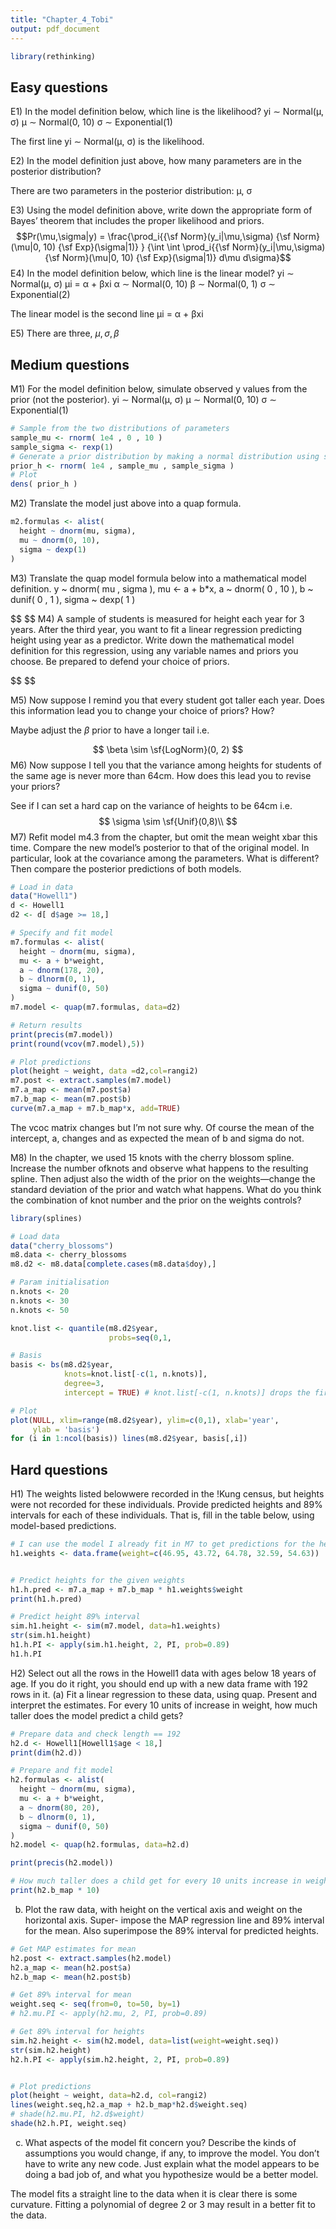 ---
title: "Chapter_4_Tobi"
output: pdf_document
---

```{r setup}
library(rethinking)
```

## Easy questions

E1)
In the model definition below, which line is the likelihood? 
yi ∼ Normal(µ, σ) 
µ ∼ Normal(0, 10)
σ ∼ Exponential(1)

The first line yi ∼ Normal(µ, σ) is the likelihood.

E2)
In the model definition just above,  how many parameters are in the posterior distribution?

There are two parameters in the posterior distribution: µ, σ

E3)
Using the model definition above, write down the appropriate form of Bayes’ theorem that includes the proper likelihood and priors.
$$Pr(\mu,\sigma|y) = \frac{\prod_i{{\sf Norm}(y_i|\mu,\sigma) {\sf Norm}(\mu|0, 10) {\sf Exp}(\sigma|1)} } {\int \int \prod_i{{\sf Norm}(y_i|\mu,\sigma) {\sf Norm}(\mu|0, 10) {\sf Exp}(\sigma|1)} d\mu d\sigma}$$
E4)
In the model definition below, which line is the linear model? 
yi ∼ Normal(µ, σ)
µi = α + βxi 
α ∼ Normal(0, 10) 
β ∼ Normal(0, 1)
σ ∼ Exponential(2)

The linear model is the second line µi = α + βxi

E5)
There are three, $\mu, \sigma, \beta$

## Medium questions

M1) 
For the model definition below, simulate observed y values from the prior (not the posterior). 
yi ∼ Normal(µ, σ) 
µ ∼ Normal(0, 10)
σ ∼ Exponential(1)

```{r M1}
# Sample from the two distributions of parameters
sample_mu <- rnorm( 1e4 , 0 , 10 ) 
sample_sigma <- rexp(1)
# Generate a prior distribution by making a normal distribution using sampled parameters
prior_h <- rnorm( 1e4 , sample_mu , sample_sigma )
# Plot
dens( prior_h )

```

M2)
Translate the model just above into a quap formula.

```{r M2}
m2.formulas <- alist(
  height ~ dnorm(mu, sigma),
  mu ~ dnorm(0, 10),
  sigma ~ dexp(1)
)

```

M3) 
Translate the quap model formula below into a mathematical model definition. 
y ~ dnorm( mu , sigma ),
mu <- a + b*x,
a ~ dnorm( 0 , 10 ),
b ~ dunif( 0 , 1 ),
sigma ~ dexp( 1 )

$$
\begin{align*}
y_i & \sim \sf{Norm}(\mu, \sigma)\\
\mu & =  a + b x_i\\
a & \sim \sf{Norm}(0, 10)\\
b & \sim \sf{Unif}(0, 1)\\
\sigma & \sim \sf{Exp}(1)\\

\end{align*}
$$
M4)
A sample of students is measured for height each year for 3 years. After the third year, you want to fit a linear regression predicting height using year as a predictor. Write down the mathematical model definition for this regression, using any variable names and priors you choose. Be prepared to defend your choice of priors.

$$
\begin{align*}
y_i & \sim \sf{Norm}(\mu, \sigma)\\
\mu & =  a + \beta year_i\\
\alpha & \sim \sf{Norm}(170, 20)\\
\beta & \sim \sf{LogNorm}(0, 1)\\
\sigma & \sim \sf{Exp}(1)\\

\end{align*}
$$

M5)
Now suppose I remind you that every student got taller each year. Does this information lead you to change your choice of priors? How?

Maybe adjust the $\beta$ prior to have a longer tail i.e.

$$
\beta \sim \sf{LogNorm}(0, 2)
$$
M6)
Now suppose I tell you that the variance among heights for students of the same age is never more than 64cm. How does this lead you to revise your priors?

See if I can set a hard cap on the variance of heights to be 64cm i.e.
$$
\sigma \sim \sf{Unif}(0,8)\\
$$
M7)
Refit model m4.3 from the chapter, but omit the mean weight xbar this time. Compare the new model’s posterior to that of the original model. In particular, look at the covariance among the parameters. What is different? Then compare the posterior predictions of both models.

```{r M7}
# Load in data
data("Howell1")
d <- Howell1
d2 <- d[ d$age >= 18,]

# Specify and fit model
m7.formulas <- alist(
  height ~ dnorm(mu, sigma),
  mu <- a + b*weight,
  a ~ dnorm(178, 20),
  b ~ dlnorm(0, 1),
  sigma ~ dunif(0, 50)
)
m7.model <- quap(m7.formulas, data=d2)

# Return results
print(precis(m7.model))
print(round(vcov(m7.model),5))

# Plot predictions
plot(height ~ weight, data =d2,col=rangi2)
m7.post <- extract.samples(m7.model)
m7.a_map <- mean(m7.post$a)
m7.b_map <- mean(m7.post$b)
curve(m7.a_map + m7.b_map*x, add=TRUE)
```

The vcoc matrix changes but I'm not sure why. Of course the mean of the intercept, a, changes and as expected the mean of b and sigma do not.


M8)
In the chapter, we used 15 knots with the cherry blossom spline. Increase the number ofknots and observe what happens to the resulting spline. Then adjust also the width of the prior on the weights—change the standard deviation of the prior and watch what happens. What do you think the combination of knot number and the prior on the weights controls?

```{r M8}
library(splines)

# Load data
data("cherry_blossoms")
m8.data <- cherry_blossoms
m8.d2 <- m8.data[complete.cases(m8.data$doy),]

# Param initialisation
n.knots <- 20
n.knots <- 30
n.knots <- 50

knot.list <- quantile(m8.d2$year,
                      probs=seq(0,1,                                              length.out=n.knots))

# Basis
basis <- bs(m8.d2$year,
            knots=knot.list[-c(1, n.knots)],
            degree=3,
            intercept = TRUE) # knot.list[-c(1, n.knots)] drops the first value

# Plot
plot(NULL, xlim=range(m8.d2$year), ylim=c(0,1), xlab='year',
     ylab = 'basis')
for (i in 1:ncol(basis)) lines(m8.d2$year, basis[,i])
```

## Hard questions

H1)
The weights listed belowwere recorded in the !Kung census, but heights were not recorded for these individuals. Provide predicted heights and 89% intervals for each of these individuals. That is,
fill in the table below, using model-based predictions.

```{r H1}
# I can use the model I already fit in M7 to get predictions for the height and the intervals
h1.weights <- data.frame(weight=c(46.95, 43.72, 64.78, 32.59, 54.63))


# Predict heights for the given weights
h1.h.pred <- m7.a_map + m7.b_map * h1.weights$weight
print(h1.h.pred)

# Predict height 89% interval
sim.h1.height <- sim(m7.model, data=h1.weights)
str(sim.h1.height)
h1.h.PI <- apply(sim.h1.height, 2, PI, prob=0.89)
h1.h.PI

```


H2) 
Select out all the rows in the Howell1 data with ages below 18 years of age. If you do it right, you should end up with a new data frame with 192 rows in it. 
(a) Fit a linear regression to these data, using quap. Present and interpret the estimates. For
every 10 units of increase in weight, how much taller does the model predict a child gets? 

```{r H2a}
# Prepare data and check length == 192
h2.d <- Howell1[Howell1$age < 18,]
print(dim(h2.d))

# Prepare and fit model
h2.formulas <- alist(
  height ~ dnorm(mu, sigma),
  mu <- a + b*weight,
  a ~ dnorm(80, 20),
  b ~ dlnorm(0, 1),
  sigma ~ dunif(0, 50)
)
h2.model <- quap(h2.formulas, data=h2.d)

print(precis(h2.model))

# How much taller does a child get for every 10 units increase in weight
print(h2.b_map * 10)

```


(b) Plot the raw data, with height on the vertical axis and weight on the horizontal axis. Super-
impose the MAP regression line and 89% interval for the mean. Also superimpose the 89% interval for predicted heights. 

```{r H2b}

# Get MAP estimates for mean
h2.post <- extract.samples(h2.model)
h2.a_map <- mean(h2.post$a)
h2.b_map <- mean(h2.post$b)

# Get 89% interval for mean
weight.seq <- seq(from=0, to=50, by=1)
# h2.mu.PI <- apply(h2.mu, 2, PI, prob=0.89)

# Get 89% interval for heights
sim.h2.height <- sim(h2.model, data=list(weight=weight.seq))
str(sim.h2.height)
h2.h.PI <- apply(sim.h2.height, 2, PI, prob=0.89)


# Plot predictions
plot(height ~ weight, data=h2.d, col=rangi2)
lines(weight.seq,h2.a_map + h2.b_map*h2.d$weight.seq)
# shade(h2.mu.PI, h2.d$weight)
shade(h2.h.PI, weight.seq)

```


(c) What aspects of the model fit concern you? Describe the kinds of assumptions you would
change, if any, to improve the model. You don’t have to write any new code. Just explain what the
model appears to be doing a bad job of, and what you hypothesize would be a better model.

The model fits a straight line to the data when it is clear there is some curvature. Fitting a polynomial of degree 2 or 3 may result in a better fit to the data.
